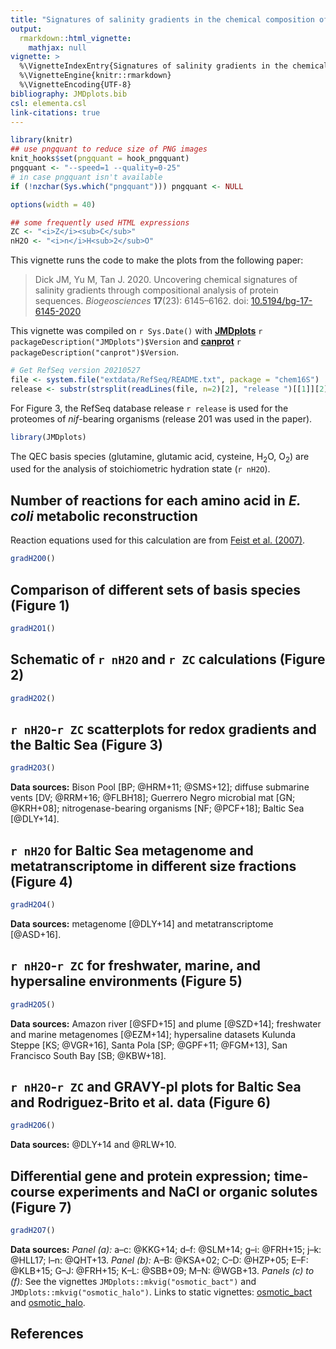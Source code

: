 ```yaml
---
title: "Signatures of salinity gradients in the chemical composition of proteins (2020)"
output: 
  rmarkdown::html_vignette:
    mathjax: null
vignette: >
  %\VignetteIndexEntry{Signatures of salinity gradients in the chemical composition of proteins (2020)}
  %\VignetteEngine{knitr::rmarkdown}
  %\VignetteEncoding{UTF-8}
bibliography: JMDplots.bib
csl: elementa.csl
link-citations: true
---
```


```r
library(knitr)
## use pngquant to reduce size of PNG images
knit_hooks$set(pngquant = hook_pngquant)
pngquant <- "--speed=1 --quality=0-25"
# in case pngquant isn't available
if (!nzchar(Sys.which("pngquant"))) pngquant <- NULL 
```

```r
options(width = 40)
```

```r
## some frequently used HTML expressions
ZC <- "<i>Z</i><sub>C</sub>"
nH2O <- "<i>n</i>H<sub>2</sub>O"
```

This vignette runs the code to make the plots from the following paper:

> Dick JM, Yu M, Tan J. 2020. Uncovering chemical signatures of salinity gradients through compositional analysis of protein sequences. *Biogeosciences* **17**(23): 6145--6162. doi: [10.5194/bg-17-6145-2020](https://doi.org/10.5194/bg-17-6145-2020)

This vignette was compiled on `r Sys.Date()` with **[JMDplots](https://github.com/jedick/JMDplots)** `r packageDescription("JMDplots")$Version` and **[canprot](https://github.com/jedick/canprot)** `r packageDescription("canprot")$Version`.

```r
# Get RefSeq version 20210527
file <- system.file("extdata/RefSeq/README.txt", package = "chem16S")
release <- substr(strsplit(readLines(file, n=2)[2], "release ")[[1]][2], 1, 3)
```

For Figure 3, the RefSeq database release `r release` is used for the proteomes of *nif*-bearing organisms (release 201 was used in the paper).

```r
library(JMDplots)
```

The QEC basis species (glutamine, glutamic acid, cysteine, H~2~O, O~2~) are used for the analysis of stoichiometric hydration state (`r nH2O`).

## Number of reactions for each amino acid in _E. coli_ metabolic reconstruction
Reaction equations used for this calculation are from <a href="https://doi.org/10.1038/msb4100155" title="A genome-scale metabolic reconstruction for Escherichia coli K-12 MG1655 that accounts for 1260 ORFs and thermodynamic information">Feist et al. (2007)</a>.
```r
gradH2O0()
```

## Comparison of different sets of basis species (Figure 1)
```r
gradH2O1()
```

## Schematic of `r nH2O` and `r ZC` calculations (Figure 2)
```r
gradH2O2()
```

## `r nH2O`-`r ZC` scatterplots for redox gradients and the Baltic Sea (Figure 3)
```r
gradH2O3()
```

**Data sources:** Bison Pool [BP; @HRM+11; @SMS+12]; diffuse submarine vents [DV; @RRM+16; @FLBH18]; Guerrero Negro microbial mat [GN; @KRH+08]; nitrogenase-bearing organisms [NF; @PCF+18]; Baltic Sea [@DLY+14].

## `r nH2O` for Baltic Sea metagenome and metatranscriptome in different size fractions (Figure 4)
```r
gradH2O4()
```

**Data sources:** metagenome [@DLY+14] and metatranscriptome [@ASD+16].

## `r nH2O`-`r ZC` for freshwater, marine, and hypersaline environments (Figure 5)
```r
gradH2O5()
```

**Data sources:** Amazon river [@SFD+15] and plume [@SZD+14]; freshwater and marine metagenomes [@EZM+14]; hypersaline datasets Kulunda Steppe [KS; @VGR+16], Santa Pola [SP; @GPF+11; @FGM+13], San Francisco South Bay [SB; @KBW+18].

## `r nH2O`-`r ZC` and GRAVY-pI plots for Baltic Sea and Rodriguez-Brito et al. data (Figure 6)
```r
gradH2O6()
```

**Data sources:** @DLY+14 and @RLW+10.

## Differential gene and protein expression; time-course experiments and NaCl or organic solutes (Figure 7)
```r
gradH2O7()
```

**Data sources:** *Panel (a):* a--c: @KKG+14; d--f: @SLM+14; g--i: @FRH+15; j--k: @HLL17; l--n: @QHT+13.
*Panel (b):* A--B: @KSA+02; C--D: @HZP+05; E--F: @KLB+15; G--J: @FRH+15; K--L: @SBB+09; M--N: @WGB+13.
*Panels (c) to (f):* See the vignettes `JMDplots::mkvig("osmotic_bact")` and `JMDplots::mkvig("osmotic_halo")`. Links to static vignettes: [osmotic_bact](../diffexpr/osmotic_bact.html) and [osmotic_halo](../diffexpr/osmotic_halo.html).

## References
